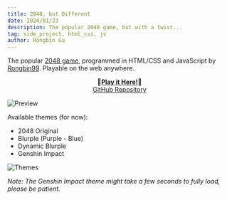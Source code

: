 ```yaml
---
title: 2048, but Different
date: 2024/01/23
description: The popular 2048 game, but with a twist...
tag: side_project, html_css, js
author: Rongbin Gu
---
```



<Readingtime context="https://rongbin99.github.io/posts/2048" />

The popular [2048 game](https://en.wikipedia.org/wiki/2048_(video_game)), programmed in HTML/CSS and JavaScript by [Rongbin99](https://github.com/Rongbin99). Playable on the web anywhere.

<div align="center">

🌟[**Play it Here!**](https://rongbin99.github.io/2048/)🌟<br/>[GitHub Repository](https://github.com/Rongbin99/2048)

</div>

![Preview](/images/preview-01.png)

Available themes (for now):

- 2048 Original
- Blurple (Purple - Blue)
- Dynamic Blurple
- Genshin Impact

![Themes](/images/themes-01.png)

*Note: The Genshin Impact theme might take a few seconds to fully load, please be patient.*
